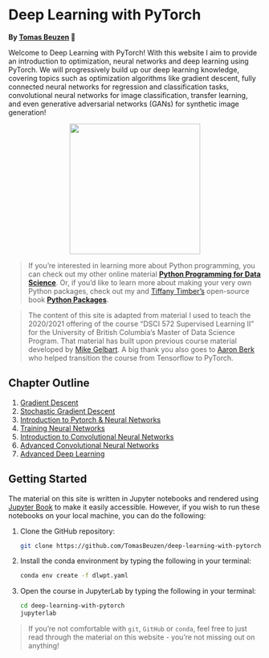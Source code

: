 # Deep Learning with PyTorch {.unnumbered}

**By [Tomas Beuzen](https://www.tomasbeuzen.com/) 🚀**

Welcome to Deep Learning with PyTorch! With this website I aim to provide an introduction to optimization, neural networks and deep learning using PyTorch. We will progressively build up our deep learning knowledge, covering topics such as optimization algorithms like gradient descent, fully connected neural networks for regression and classification tasks, convolutional neural networks for image classification, transfer learning, and even generative adversarial networks (GANs) for synthetic image generation!

<p align="center">
  <img src="docs/logo.png" width="260">
</p>

>If you're interested in learning more about Python programming, you can check out my other online material [**Python Programming for Data Science**](https://www.tomasbeuzen.com/python-programming-for-data-science/). Or, if you'd like to learn more about making your very own Python packages, check out my and [Tiffany Timber's](https://www.tiffanytimbers.com/) open-source book [**Python Packages**](https://py-pkgs.org/).

>The content of this site is adapted from material I used to teach the 2020/2021 offering of the course "DSCI 572 Supervised Learning II" for the University of British Columbia's Master of Data Science Program. That material has built upon previous course material developed by [Mike Gelbart](https://www.mikegelbart.com/). A big thank you also goes to [Aaron Berk](https://aaronberk.ca/) who helped transition the course from Tensorflow to PyTorch.

## Chapter Outline {.unnumbered}

1. [Gradient Descent](chapter1_gradient-descent.ipynb)
2. [Stochastic Gradient Descent](chapter2_stochastic-gradient-descent.ipynb)
3. [Introduction to Pytorch & Neural Networks](chapter3_pytorch-neural-networks-pt1.ipynb)
4. [Training Neural Networks](chapter4_neural-networks-pt2.ipynb)
5. [Introduction to Convolutional Neural Networks](chapter5_cnns-pt1.ipynb)
6. [Advanced Convolutional Neural Networks](chapter6_cnns-pt2.ipynb)
7. [Advanced Deep Learning](chapter7_advanced-deep-learning.ipynb)

## Getting Started {.unnumbered}

The material on this site is written in Jupyter notebooks and rendered using [Jupyter Book](https://jupyterbook.org/intro.html) to make it easily accessible. However, if you wish to run these notebooks on your local machine, you can do the following:

1. Clone the GitHub repository:
   ```sh
   git clone https://github.com/TomasBeuzen/deep-learning-with-pytorch.git
   ```
2. Install the conda environment by typing the following in your terminal:
   ```sh
   conda env create -f dlwpt.yaml
   ```
3. Open the course in JupyterLab by typing the following in your terminal:
   ```sh
   cd deep-learning-with-pytorch
   jupyterlab
   ```

>If you're not comfortable with `git`, `GitHub` or `conda`, feel free to just read through the material on this website - you're not missing out on anything! 

